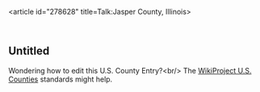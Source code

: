 <article id="278628" title=Talk:Jasper County, Illinois>
	<talkpage id="278628" title="Talk:Jasper County, Illinois">
{{WikiProject Illinois|class=Start|importance=High}}
{{WikiProject United States|class=Start|importance=low|U.S. counties=yes}}

==Untitled==
Wondering how to edit this U.S. County Entry?&lt;br/&gt;
The [[Wikipedia:WikiProject U.S. counties|WikiProject U.S. Counties]] standards might help.
	</talkpage>
</article>